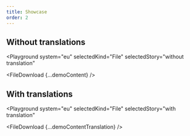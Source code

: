 ```yaml
---
title: Showcase
order: 2
---
```




## Without translations

<Playground
  system="eu"
  selectedKind="File"
  selectedStory="without translation"
>
  <FileDownload {...demoContent} />
</Playground>

## With translations

<Playground
  system="eu"
  selectedKind="File"
  selectedStory="with translation"
>
  <FileDownload {...demoContentTranslation} />
</Playground>